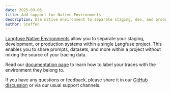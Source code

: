```yaml
---
date: 2025-03-06
title: Add support for Native Environments
description: Use native environment to separate staging, dev, and production systems within the same Langfuse project.
author: Steffen
---
```



<ChangelogHeader />

[Langfuse Native Environments](/docs/tracing-features/environments) allow you to separate your staging, development, or production systems within a single Langfuse project.
This enables you to share prompts, datasets, and more within a project without mixing the source of your tracing data.

Read our [documentation page](/docs/tracing-features/environments) to learn how to label your traces with the environment they belong to.

If you have any questions or feedback, please share it in our [GitHub discussion](https://github.com/orgs/langfuse/discussions/5005) or via our usual support channels.
